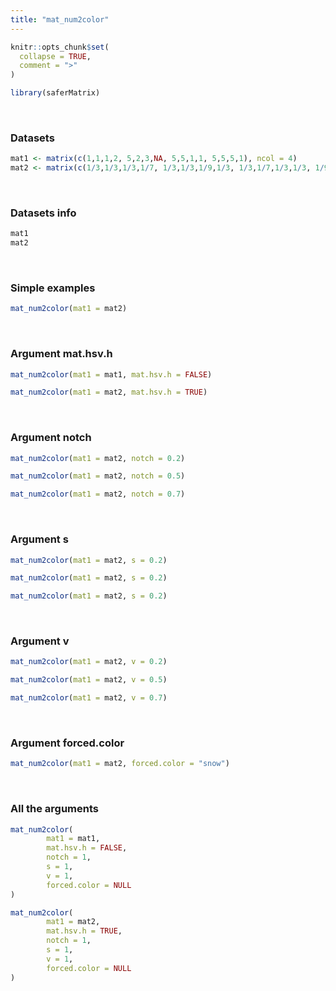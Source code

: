 ---
title: "mat_num2color"
---

```{r, include = FALSE}
knitr::opts_chunk$set(
  collapse = TRUE,
  comment = ">"
)
```

```{r setup}
library(saferMatrix)
```
<br>

### Datasets

```{r}
mat1 <- matrix(c(1,1,1,2, 5,2,3,NA, 5,5,1,1, 5,5,5,1), ncol = 4)
mat2 <- matrix(c(1/3,1/3,1/3,1/7, 1/3,1/3,1/9,1/3, 1/3,1/7,1/3,1/3, 1/9,1/3,1/3,1/3), ncol = 4)
```
<br>

### Datasets info

```{r}
mat1
mat2
```
<br>

### Simple examples

```{r}
mat_num2color(mat1 = mat2)
```
<br>

### Argument mat.hsv.h
```{r}
mat_num2color(mat1 = mat1, mat.hsv.h = FALSE)

mat_num2color(mat1 = mat2, mat.hsv.h = TRUE)
```
<br>

### Argument notch
```{r}
mat_num2color(mat1 = mat2, notch = 0.2)

mat_num2color(mat1 = mat2, notch = 0.5)

mat_num2color(mat1 = mat2, notch = 0.7)
```
<br>

### Argument s
```{r}
mat_num2color(mat1 = mat2, s = 0.2)

mat_num2color(mat1 = mat2, s = 0.2)

mat_num2color(mat1 = mat2, s = 0.2)
```
<br>

### Argument v
```{r}
mat_num2color(mat1 = mat2, v = 0.2)

mat_num2color(mat1 = mat2, v = 0.5)

mat_num2color(mat1 = mat2, v = 0.7)
```
<br>

### Argument forced.color
```{r}
mat_num2color(mat1 = mat2, forced.color = "snow")
```
<br>

### All the arguments
```{r}
mat_num2color(
        mat1 = mat1, 
        mat.hsv.h = FALSE, 
        notch = 1, 
        s = 1, 
        v = 1, 
        forced.color = NULL
)

mat_num2color(
        mat1 = mat2, 
        mat.hsv.h = TRUE, 
        notch = 1, 
        s = 1, 
        v = 1, 
        forced.color = NULL
)
```

